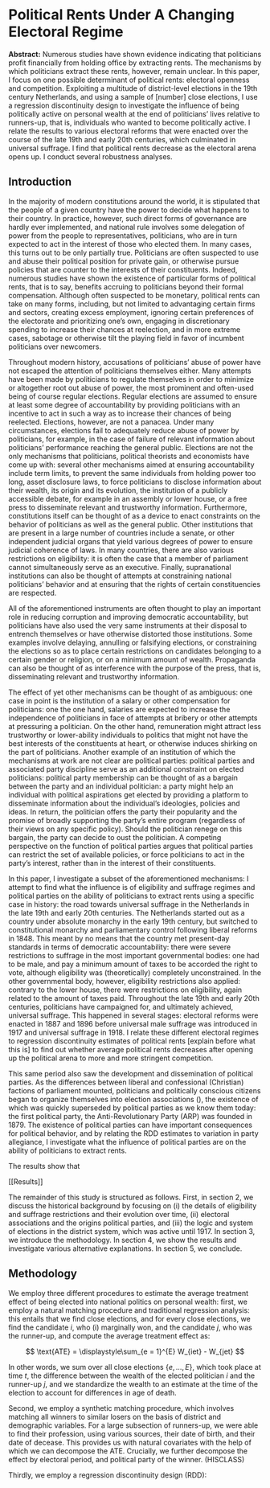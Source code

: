 # Political Rents Under A Changing Electoral Regime

**Abstract:**
Numerous studies have shown evidence indicating that politicians profit financially from holding office by extracting rents. The mechanisms by which politicians extract these rents, however, remain unclear. In this paper, I focus on one possible determinant of political rents: electoral openness and competition. Exploiting a multitude of district-level elections in the 19th century Netherlands, and using a sample of [number] close elections, I use a regression discontinuity design to investigate the influence of being politically active on personal wealth at the end of politicians' lives relative to runners-up, that is, individuals who wanted to become politically active. I relate the results to various electoral reforms that were enacted over the course of the late 19th and early 20th centuries, which culminated in universal suffrage. I find that political rents decrease as the electoral arena opens up. I conduct several robustness analyses. 

## Introduction

In the majority of modern constitutions around the world, it is stipulated that the people of a given country have the power to decide what happens to their country. In practice, however, such direct forms of governance are hardly ever implemented, and national rule involves some delegation of power from the people to representatives, politicians, who are in turn expected to act in the interest of those who elected them. In many cases, this turns out to be only partially true. Politicians are often suspected to use and abuse their political position for private gain, or otherwise pursue policies that are counter to the interests of their constituents. Indeed, numerous studies have shown the existence of particular forms of political rents, that is to say, benefits accruing to politicians beyond their formal compensation. Although often suspected to be monetary, political rents can take on many forms, including, but not limited to advantaging certain firms and sectors, creating excess employment, ignoring certain preferences of the electorate and prioritizing one's own, engaging in discretionary spending to increase their chances at reelection, and in more extreme cases, sabotage or otherwise tilt the playing field in favor of incumbent politicians over newcomers. 

Throughout modern history, accusations of politicians' abuse of power have not escaped the attention of politicians themselves either. Many attempts have been made by politicians to regulate themselves in order to minimize or altogether root out abuse of power, the most prominent and often-used being of course regular elections. Regular elections are assumed to ensure at least some degree of accountability by providing politicians with an incentive to act in such a way as to increase their chances of being reelected. Elections, however, are not a panacea. Under many circumstances, elections fail to adequately reduce abuse of power by politicians, for example, in the case of failure of relevant information about politicians' performance reaching the general public. Elections are not the only mechanisms that politicians, political theorists and economists have come up with: several other mechanisms aimed at ensuring accountability include term limits, to prevent the same individuals from holding power too long, asset disclosure laws, to force politicians to disclose information about their wealth, its origin and its evolution, the institution of a publicly accessible debate, for example in an assembly or lower house, or a free press to disseminate relevant and trustworthy information. Furthermore, constitutions itself can be thought of as a device to enact constraints on the behavior of politicians as well as the general public. Other institutions that are present in a large number of countries include a senate, or other independent judicial organs that yield various degrees of power to ensure judicial coherence of laws. In many countries, there are also various restrictions on eligibility: it is often the case that a member of parliament cannot simultaneously serve as an executive. Finally, supranational institutions can also be thought of attempts at constraining national politicians' behavior and at ensuring that the rights of certain constituencies are respected. 

All of the aforementioned instruments are often thought to play an important role in reducing corruption and improving democratic accountability, but politicians have also used the very same instruments at their disposal to entrench themselves or have otherwise distorted those institutions. Some examples involve delaying, annulling or falsifying elections, or constraining the elections so as to place certain restrictions on candidates belonging to a certain gender or religion, or on a minimum amount of wealth. Propaganda can also be thought of as interference with the purpose of the press, that is, disseminating relevant and trustworthy information. 

The effect of yet other mechanisms can be thought of as ambiguous: one case in point is the institution of a salary or other compensation for politicians: one the one hand, salaries are expected to increase the independence of politicians in face of attempts at bribery or other attempts at pressuring a politician. On the other hand, remuneration might attract less trustworthy or lower-ability individuals to politics that might not have the best interests of the constituents at heart, or otherwise induces shirking on the part of politicians. Another example of an institution of which the mechanisms at work are not clear are political parties: political parties and associated party discipline serve as an additional constraint on elected politicians: political party membership can be thought of as a bargain between the party and an individual politician: a party might help an individual with political aspirations get elected by providing a platform to disseminate information about the individual's ideologies, policies and ideas. In return, the politician offers the party their popularity and the promise of broadly supporting the party's entire program (regardless of their views on any specific policy). Should the politician renege on this bargain, the party can decide to oust the politician. A competing perspective on the function of political parties argues that political parties can restrict the set of available policies, or force politicians to act in the party's interest, rather than in the interest of their constituents. 

In this paper, I investigate a subset of the aforementioned mechanisms: I attempt to find what the influence is of eligibility and suffrage regimes and political parties on the ability of politicians to extract rents using a specific case in history: the road towards universal suffrage in the Netherlands in the late 19th and early 20th centuries. The Netherlands started out as a country under absolute monarchy in the early 19th century, but switched to constitutional monarchy and parliamentary control following liberal reforms in 1848. This meant by no means that the country met present-day standards in terms of democratic accountability: there were severe restrictions to suffrage in the most important governmental bodies: one had to be male, and pay a minimum amount of taxes to be accorded the right to vote, although eligibility was (theoretically) completely unconstrained. In the other governmental body, however, eligibility restrictions also applied: contrary to the lower house, there were restrictions on eligibility, again related to the amount of taxes paid. Throughout the late 19th and early 20th centuries, politicians have campaigned for, and ultimately achieved, universal suffrage. This happened in several stages: electoral reforms were enacted in 1887 and 1896 before universal male suffrage was introduced in 1917 and universal suffrage in 1918. I relate these different electoral regimes to regression discontinuity estimates of political rents [explain before what this is] to find out whether average political rents decreases after opening up the political arena to more and more stringent competition. 

This same period also saw the development and dissemination of political parties. As the differences between liberal and confessional (Christian) factions of parliament mounted, politicians and politically conscious citizens began to organize themselves into election associations (\textit{Kiesvereenigingen}), the existence of which was quickly superseded by political parties as we know them today: the first political party, the Anti-Revolutionary Party (ARP) was founded in 1879. The existence of political parties can have important consequences for political behavior, and by relating the RDD estimates to variation in party allegiance, I investigate what the influence of political parties are on the ability of politicians to extract rents. 

The results show that


[[Results]]

The remainder of this study is structured as follows. First, in section 2, we discuss the historical background by focusing on (i) the details of eligibility and suffrage restrictions and their evolution over time, (ii) electoral associations and the origins political parties, and (iii) the logic and system of elections in the district system, which was active until 1917. In section 3, we introduce the methodology. In section 4, we show the results and investigate various alternative explanations. In section 5, we conclude.  

## Methodology

We employ three different procedures to estimate the average treatment effect of being elected into national politics on personal wealth: first, we employ a natural matching procedure and traditional regression analysis: this entails that we find close elections, and for every close elections, we find the candidate $i$, who (i) marginally won, and the candidate $j$, who was the runner-up, and compute the average treatment effect as:

$$ \text{ATE} = \displaystyle\sum_{e = 1}^{E} W_{iet} - W_{jet} $$

In other words, we sum over all close elections $\{e, \dots, E\}$, which took place at time $t$, the difference between the wealth of the elected politician $i$ and the runner-up $j$, and we standardize the wealth to an estimate at the time of the election to account for differences in age of death. 

Second, we employ a synthetic matching procedure, which involves matching all winners to similar losers on the basis of district and demographic variables. For a large subsection of runners-up, we were able to find their profession, using various sources, their date of birth, and their date of decease. This provides us with natural covariates with the help of which we can decompose the ATE. Crucially, we further decompose the effect by electoral period, and political party of the winner. (HISCLASS)

Thirdly, we employ a regression discontinuity design (RDD): 

